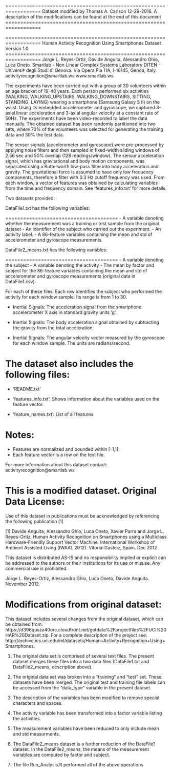 ==================================================================
Dataset modified by Thomas A. Carlson 12-29-2016. A description of the modifications can be found at the end of this document
==================================================================

==================================================================
Human Activity Recognition Using Smartphones Dataset
Version 1.0
==================================================================
Jorge L. Reyes-Ortiz, Davide Anguita, Alessandro Ghio, Luca Oneto.
Smartlab - Non Linear Complex Systems Laboratory
DITEN - Universi‡ degli Studi di Genova.
Via Opera Pia 11A, I-16145, Genoa, Italy.
activityrecognition@smartlab.ws
www.smartlab.ws


The experiments have been carried out with a group of 30 volunteers within an age bracket of 19-48 years. Each person performed six activities (WALKING, WALKING_UPSTAIRS, WALKING_DOWNSTAIRS, SITTING, STANDING, LAYING) wearing a smartphone (Samsung Galaxy S II) on the waist. Using its embedded accelerometer and gyroscope, we captured 3-axial linear acceleration and 3-axial angular velocity at a constant rate of 50Hz. The experiments have been video-recorded to label the data manually. The obtained dataset has been randomly partitioned into two sets, where 70% of the volunteers was selected for generating the training data and 30% the test data. 

The sensor signals (accelerometer and gyroscope) were pre-processed by applying noise filters and then sampled in fixed-width sliding windows of 2.56 sec and 50% overlap (128 readings/window). The sensor acceleration signal, which has gravitational and body motion components, was separated using a Butterworth low-pass filter into body acceleration and gravity. The gravitational force is assumed to have only low frequency components, therefore a filter with 0.3 Hz cutoff frequency was used. From each window, a vector of features was obtained by calculating variables from the time and frequency domain. See 'features_info.txt' for more details. 

Two datasets provided:

DataFile1.txt has the following variables:

======================================
- A variable denoting whether the measurement was a training or test sample from the original dataset
- An identifier of the subject who carried out the experiment.
- An activity label. 
- A 86-feature variables containing the mean and std of accelerometer and gyroscope measurements. 

DataFile2_means.txt has the following variables:

======================================
- A variable denoting the subject
- A variable denoting the activity
- The mean by factor and subject for the 86-feature variables containing the mean and std of accelerometer and gyroscope measurements (original data in DataFile1.csv). 


For each of these files: 
       Each row identifies the subject who performed the activity for each window 	sample. Its range is from 1 to 30. 

- Inertial Signals: The acceleration signal from the smartphone accelerometer X axis in standard gravity units 'g'. 

- Inertial Signals: The body acceleration signal obtained by subtracting the gravity from the total acceleration. 

- Inertial Signals: The angular velocity vector measured by the gyroscope for each window sample. The units are radians/second. 



The dataset also includes the following files:
=========================================

- 'README.txt'

- 'features_info.txt': Shows information about the variables used on the feature vector.

- 'feature_names.txt': List of all features.



Notes: 
======
- Features are normalized and bounded within [-1,1].
- Each feature vector is a row on the text file.

For more information about this dataset contact: activityrecognition@smartlab.ws

This is a modified dataset. Original Data License:
========
Use of this dataset in publications must be acknowledged by referencing the following publication [1] 

[1] Davide Anguita, Alessandro Ghio, Luca Oneto, Xavier Parra and Jorge L. Reyes-Ortiz. Human Activity Recognition on Smartphones using a Multiclass Hardware-Friendly Support Vector Machine. International Workshop of Ambient Assisted Living (IWAAL 2012). Vitoria-Gasteiz, Spain. Dec 2012

This dataset is distributed AS-IS and no responsibility implied or explicit can be addressed to the authors or their institutions for its use or misuse. Any commercial use is prohibited.

Jorge L. Reyes-Ortiz, Alessandro Ghio, Luca Oneto, Davide Anguita. November 2012.

Modifications from original dataset: 
======
This dataset includes several changes from the original dataset, which can be obtained from: https://d396qusza40orc.cloudfront.net/getdata%2Fprojectfiles%2FUCI%20HAR%20Dataset.zip. For a complete description of the project see: http://archive.ics.uci.edu/ml/datasets/Human+Activity+Recognition+Using+Smartphones.

(1) The original data set is comprised of several text files. The present dataset merges these files into a two data files (DataFile1.txt and DataFile2_means, description above).

(2) The original data set was broken into a “training” and “test” set. These datasets have been merged. The original test and training file labels can be accessed from the "data_type" variable in the present dataset.

(3) The description of the variables has been modified to remove special characters and spaces.

(4) The activity variable has been transformed into a factor variable listing the activities.

(5) The measurement variables have been reduced to only include mean and std measurments.

(6) The DataFile2_means dataset is a further reduction of the DataFile1 dataset. In the DataFile2_means, the means of the measurement variables are computed by factor and subject.

(7) The file Run_Analysis.R performed all of the above operations